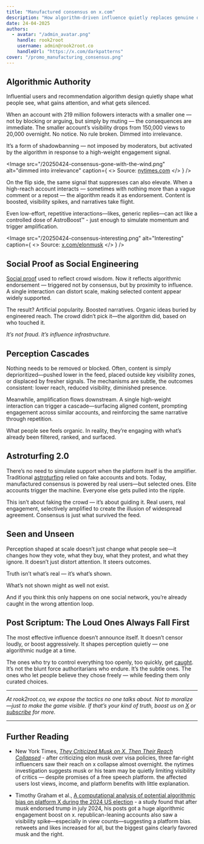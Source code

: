 ```yaml
---
title: "Manufactured consensus on x.com"
description: "How algorithm-driven influence quietly replaces genuine discourse with engineered popularity."
date: 24-04-2025
authors:
  - avatar: "/admin_avatar.png"
    handle: rook2root
    username: admin@rook2root.co
    handleUrl: "https://x.com/darkpatterns"
cover: "/promo_manufacturing_consensus.png"
---
```


## Algorithmic Authority

Influential users and recommendation algorithm design quietly shape what people see, what gains attention, and what gets silenced.


When an account with 219 million followers interacts with a smaller one — not by blocking or arguing, but simply by muting — the consequences are immediate. The smaller account’s visibility drops from 150,000 views to 20,000 overnight. No notice. No rule broken. Dimmed into irrelevance.


It’s a form of shadowbanning — not imposed by moderators, but activated by the algorithm in response to a high-weight engagement signal.


<Image
  src="/20250424-consensus-gone-with-the-wind.png"
  alt="dimmed into irrelevance"
  caption={
    <>
      Source: <a href="https://www.nytimes.com/interactive/2025/04/23/business/elon-musk-x-suppression-laura-loomer.html" target="_blank" rel="noopener noreferrer">nytimes.com</a>
    </>
  }
/>


On the flip side, the same signal that suppresses can also elevate. When a high-reach account interacts — sometimes with nothing more than a vague comment or a repost — the algorithm reads it as endorsement. Content is boosted, visibility spikes, and narratives take flight.


Even low-effort, repetitive interactions—likes, generic replies—can act like a controlled dose of AstroBoost™ - just enough to simulate momentum and trigger amplification.

<Image
  src="/20250424-consensus-interesting.png"
  alt="Interesting"
  caption={
    <>
      Source: <a href="https://x.com/elonmusk" target="_blank" rel="noopener noreferrer">x.com/elonmusk</a>
    </>
  }
/>


## Social Proof as Social Engineering


[Social proof](/library/user-influence-and-retention-engineering/perception-management-and-influence/social-proof-manipulation) used to reflect crowd wisdom. Now it reflects algorithmic endorsement — triggered not by consensus, but by proximity to influence. A single interaction can distort scale, making selected content appear widely supported.


The result? Artificial popularity. Boosted narratives. Organic ideas buried by engineered reach. The crowd didn’t pick it—the algorithm did, based on who touched it.


*It’s not fraud. It’s influence infrastructure.*


## Perception Cascades


Nothing needs to be removed or blocked. Often, content is simply deprioritized—pushed lower in the feed, placed outside key visibility zones, or displaced by fresher signals. The mechanisms are subtle, the outcomes consistent: lower reach, reduced visibility, diminished presence.


Meanwhile, amplification flows downstream. A single high-weight interaction can trigger a cascade—surfacing aligned content, prompting engagement across similar accounts, and reinforcing the same narrative through repetition.


What people see feels organic. In reality, they’re engaging with what’s already been filtered, ranked, and surfaced.


## Astroturfing 2.0


There’s no need to simulate support when the platform itself is the amplifier. Traditional [astroturfing](/library/user-influence-and-retention-engineering/perception-management-and-influence/astroturfing) relied on fake accounts and bots. Today, manufactured consensus is powered by real users—but selected ones. Elite accounts trigger the machine. Everyone else gets pulled into the ripple.


This isn’t about faking the crowd — it’s about guiding it. Real users, real engagement, selectively amplified to create the illusion of widespread agreement. Consensus is just what survived the feed.


## Seen and Unseen


Perception shaped at scale doesn’t just change what people see—it changes how they vote, what they buy, what they protest, and what they ignore. It doesn’t just distort attention. It steers outcomes.


Truth isn’t what’s real — it’s what’s shown.


What’s not shown might as well not exist.


And if you think this only happens on one social network, you’re already caught in the wrong attention loop.


## Post Scriptum: The Loud Ones Always Fall First


The most effective influence doesn’t announce itself. It doesn’t censor loudly, or boost aggressively. It shapes perception quietly — one algorithmic nudge at a time.


The ones who try to control everything too openly, too quickly, get [caught](https://digital-strategy.ec.europa.eu/en/news/commission-addresses-additional-investigatory-measures-x-ongoing-proceedings-under-digital-services/).
It’s not the blunt force authoritarians who endure. It’s the subtle ones. The ones who let people believe they chose freely — while feeding them only curated choices.

-----

*At rook2root.co, we expose the tactics no one talks about. Not to moralize—just to make the game visible. If that’s your kind of truth, boost us on [X](https://twitter.com/intent/tweet?url=https://rook2root.co/articles/20250424-manufacturing-consensus-on-x) or [subscribe](https://rook2root.beehiiv.com/subscribe) for more.*

-----

## Further Reading

- New York Times, [*They Criticized Musk on X. Then Their Reach Collapsed*](https://www.nytimes.com/interactive/2025/04/23/business/elon-musk-x-suppression-laura-loomer.html) - after criticizing elon musk over visa policies, three far-right influencers saw their reach on x collapse almost overnight. the nytimes investigation suggests musk or his team may be quietly limiting visibility of critics — despite promises of a free speech platform. the affected users lost views, income, and platform benefits with little explanation.

- Timothy Graham et al., [A computational analysis of potential algorithmic
bias on platform X during the 2024 US election](https://github.com/timothyjgraham/AlgorithmicBiasX/blob/3f4ca90ac156d88bdaf398caa518ac86f69c5885/A%20computational%20analysis%20of%20potential%20algorithmic%20bias%20on%20platform%20X%20during%20the%202024%20US%20election-4.pdf) - a study found that after musk endorsed trump in july 2024, his posts got a huge algorithmic engagement boost on x. republican-leaning accounts also saw a visibility spike—especially in view counts—suggesting a platform bias. retweets and likes increased for all, but the biggest gains clearly favored musk and the right.

